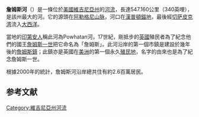 {{otheruses}}
{{Geobox | River
<!-- *** Name section *** -->
| name = 詹姆斯河<br>James River
| category = River
| category_hide = yes
<!-- *** Image *** --->
| image = JamesRiverWG.JPG
| image_size = 300
| image_caption = 詹姆斯河一景，摄于[[藍嶺山行車通道|藍嶺山行車通道]]
<!-- *** Etymology *** --->
| etymology  = [[詹姆斯六世及一世|詹姆斯一世]]
<!-- *** Country etc. *** -->
| country = {{flag|United States}}
| state = {{flag|Virginia}}
| district = 
<!-- *** Family *** -->
| parent = 
| tributary_left = [[奇克哈默尼河|奇克哈默尼河]]
| tributary_right = [[阿波马托克斯河|阿波马托克斯河]]
<!-- *** Source *** -->
| source = [[Cowpasture_River|Cowpasture River]]与[[Jackson_River_(Virginia)|Jackson River]]汇合
| source_location = [[阿勒格尼山脉|阿勒格尼山脉]]
| source_region = 
| source_state = 弗吉尼亚州
| source_elevation_imperial = 
| source_elevation_note    = 
| source_length_imperial = 
| source_lat_d                = 37
| source_lat_m                = 47
| source_lat_s                = 4
| source_lat_NS               = N
| source_long_d               = 79
| source_long_m               = 46
| source_long_s               = 33
| source_long_EW              = W
| source_coordinates_note     = <ref name="gnis">{{GNIS|1488853|James River}}</ref>
<!-- *** Mouth *** -->
| mouth = Hampton Roads
| mouth_location = [[切萨皮克湾|切萨皮克湾]]
| mouth_district = 
| mouth_region = 
| mouth_state = 弗吉尼亚州
| mouth_country = 
| mouth_note = 
| mouth_lat_d                 = 36
| mouth_lat_m                 = 56
| mouth_lat_s                 = 30
| mouth_lat_NS                = N
| mouth_long_d                = 76
| mouth_long_m                = 26
| mouth_long_s                = 37
| mouth_long_EW               = W
| mouth_coordinates_note      = <ref name="gnis"/>
| mouth_elevation_imperial    = 
| mouth_elevation_note        = 
<!-- *** Geography *** -->
| length_imperial             = 348
| watershed_imperial          = 10432
| discharge_location          = 
| discharge_round             = 0
| discharge_imperial          = 6835
| discharge_note              = <ref>[http://wdr.water.usgs.gov/wy2009/pdfs/02037500.2009.pdf USGS data], accessed February 14, 2011</ref>
| discharge_max_imperial      = 313000
| discharge_min_imperial      = 10
| discharge1_location         =      
| discharge1_imperial         = 
| discharge1_note             = 
<!-- *** Map section *** -->
| map                         = Jamesrivermap.png
| map_size                    = 300
| map_caption                 = 詹姆斯河流域图
<!-- *** Websites *** -->
| commons = 
}}
'''詹姆斯河'''（{{lang-en|'''James River'''}}）是一條位於[[美國|美國]][[維吉尼亞州|維吉尼亞州]]的[[河流|河流]]，長達547.160公里（340英哩），是該州最大的河。它的源頭在[[阿勒格尼山脉|阿勒格尼山脉]]，河口在[[漢普頓錨地|漢普頓錨地]]，最後經[[切萨皮克湾|切萨皮克湾]]流入[[大西洋|大西洋]]。

當地的[[印第安人|印第安人]]稱此河為Powhatan河，17世紀，剛抵步的[[英國|英國]]殖民者為了紀念他們的國王[[詹姆斯一世_(英格蘭)|詹姆斯一世]]把它命名為「詹姆斯」。此河沿岸的第一個市鎮是建設於幾年後的[[詹姆斯鎮_(維吉尼亞州)|詹姆斯鎮]]；此鎮亦是英國在[[美洲|美洲]]的第一個永久[[殖民地|殖民地]]，名字的由來也是為了紀念詹姆斯一世。

根據2000年的統計，詹姆斯河沿岸總共住有約2.6百萬居民。

==参考文献==
{{reflist}}
{{DEFAULTSORT:James River}}
[[Category:維吉尼亞州河流|Category:維吉尼亞州河流]]